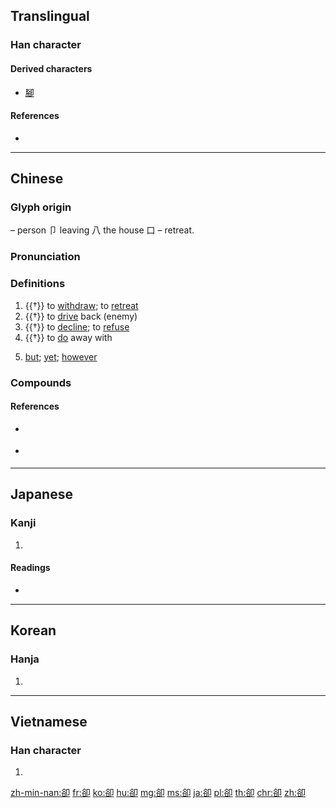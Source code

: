 {{also|却}}
==Translingual==

===Han character===
{{Han char|rn=26|rad=卩|as=07|sn=9|four=87620|canj=CRSL|ids=⿰谷卩}}

====Derived characters====
* [[腳]]

====References====
* {{Han ref|kx=0159.280|dkj=02867|dj=0365.110|hdz=10317.020|uh=537B|ud=21371|bh=AB6F|bd=43887}}

----

==Chinese==
{{zh-forms|s=却}}

===Glyph origin===
{{Han etym}}
{{Han compound|谷|卩|ls=ic}} – person 卩 leaving 八 the house 口 – retreat.

===Pronunciation===
{{zh-pron
|m=què
|c=koek3
|h=pfs=khiok
|mn=khiok
|w=
|mc=y
|oc=y
|ma=y
|cat=v,con
}}

===Definitions===
{{zh-hanzi}}

# {{†}} to [[withdraw]]; to [[retreat]]
# {{†}} to [[drive]] back (enemy)
# {{†}} to [[decline]]; to [[refuse]]
# {{†}} {{lb|zh|particle placed after monosyllabic verbs}} to [[do]] away with
# {{lb|zh|literary|only sentence-medially}} [[but]]; [[yet]]; [[however]]

===Compounds===
{{zh-der|卻纔|卻老|卻略|卻少|卻又|冷卻|卻後|卻不道|卻病|冷卻器|卻是|前卻|免卻|忘卻|卻扇|卻之不恭|卻月|剗卻|卻說|卻不|失卻|卻病延年|卻待|卻行|了卻|卻立|卻步|瞞卻|推卻|擺袖卻金|拚卻|盛情難卻|拒卻|杜門卻掃|望而卻步|拋卻|省卻|拼卻|辭卻|趑趄卻顧|閉關卻掃|謝卻|退卻|除卻|闔門卻掃|閉門卻掃|輕水冷卻}}

====References====
* {{qualifier|Hakka}} {{R:hak:Lau 1997}}
* {{qualifier|Min Nan}} {{thcwd|4718}}

----

==Japanese==

===Kanji===
{{ja-kanji|grade=|rs=卩07}}

# {{alternative form of|却|lang=ja}}

====Readings====
* {{ja-readings|on=[[きゃく]] (kyaku)|kun=[[しりぞく]] (shirizoku), [[しりぞける]] (shirizokeru), [[かえって]] (kaette)}}

----

==Korean==

===Hanja===
{{ko-hanja|hangeul=각|rv=gak|mr=kak}}

# {{defn|lang=ko|sort=卩07}}

----

==Vietnamese==

===Han character===
{{vi-hantu|[[khước]]|rs=卩07}}

# {{defn|lang=vi|sort=卩07}}

[[zh-min-nan:卻]]
[[fr:卻]]
[[ko:卻]]
[[hu:卻]]
[[mg:卻]]
[[ms:卻]]
[[ja:卻]]
[[pl:卻]]
[[th:卻]]
[[chr:卻]]
[[zh:卻]]